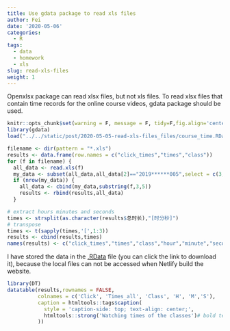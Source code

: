 ```yaml
---
title: Use gdata package to read xls files
author: Fei
date: '2020-05-06'
categories:
  - R
tags:
  - data
  - homework
  - xls
slug: read-xls-files
weight: 1
---
```


Openxlsx package can read xlsx files, but not xls files. To read xlsx files that contain time records for the online course videos, gdata package should be used.

```r
knitr::opts_chunk$set(warning = F, message = F, tidy=F,fig.align='center',fig.showtext=TRUE,results="hold",fig.show = "hold")
library(gdata)
load("../../static/post/2020-05-05-read-xls-files_files/course_time.RData")
```

```r
filename <- dir(pattern = "*.xls")
results <- data.frame(row.names = c("click_times","times","class"))
for (f in filename) {
  all_data <- read.xls(f)
  my_data <- subset(all_data,all_data[2]=="2019******005",select = c(3,4))
  if (nrow(my_data)) {
    all_data <- cbind(my_data,substring(f,3,5))
    results <- rbind(results,all_data)
  }

# extract hours minutes and seconds
times <- strsplit(as.character(results$总时长),"[时分秒]")
# transpose
times <- t(sapply(times,'[',1:3))
results <- cbind(results,times)
names(results) <- c("click_times","times","class","hour","minute","second")
```

I have stored the data in the [.RData](/post/2020-05-05-read-xls-files_files/course_time.RData) file (you can click the link to download it), because the local files can not be accessed when Netlify build the website.
```r
library(DT)
datatable(results,rownames = FALSE,
          colnames = c('Click', 'Times_all', 'Class', 'H', 'M','S'),
          caption = htmltools::tags$caption(
            style = 'caption-side: top; text-align: center;',
            htmltools::strong('Watching times of the classes')# bold text
          ))
```
